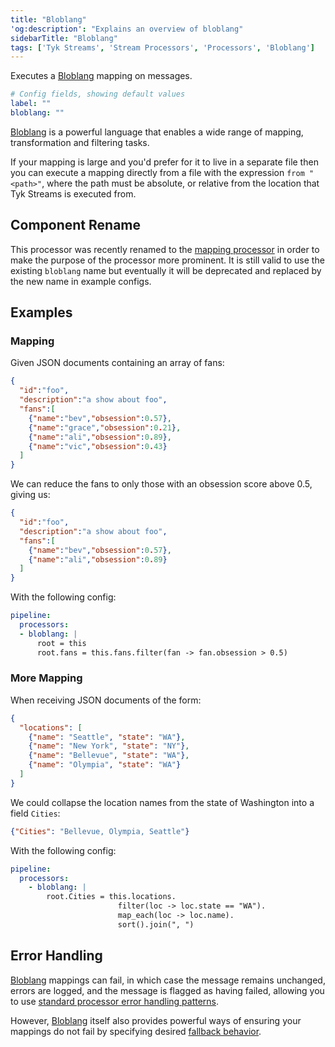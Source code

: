 ```yaml
---
title: "Bloblang"
'og:description': "Explains an overview of bloblang"
sidebarTitle: "Bloblang"
tags: ['Tyk Streams', 'Stream Processors', 'Processors', 'Bloblang']
---
```


Executes a [Bloblang](/product-stack/tyk-streaming/guides/bloblang/overview) mapping on messages.

```yml
# Config fields, showing default values
label: ""
bloblang: ""
```

[Bloblang](/product-stack/tyk-streaming/guides/bloblang/overview) is a powerful language that enables a wide range of mapping, transformation and filtering tasks.

If your mapping is large and you'd prefer for it to live in a separate file then you can execute a mapping directly from a file with the expression `from "<path>"`, where the path must be absolute, or relative from the location that Tyk Streams is executed from.

## Component Rename

This processor was recently renamed to the [mapping processor](/product-stack/tyk-streaming/configuration/processors/mapping) in order to make the purpose of the processor more prominent. It is still valid to use the existing `bloblang` name but eventually it will be deprecated and replaced by the new name in example configs.

## Examples

### Mapping

Given JSON documents containing an array of fans:

```json
{
  "id":"foo",
  "description":"a show about foo",
  "fans":[
    {"name":"bev","obsession":0.57},
    {"name":"grace","obsession":0.21},
    {"name":"ali","obsession":0.89},
    {"name":"vic","obsession":0.43}
  ]
}
```

We can reduce the fans to only those with an obsession score above 0.5, giving us:

```json
{
  "id":"foo",
  "description":"a show about foo",
  "fans":[
    {"name":"bev","obsession":0.57},
    {"name":"ali","obsession":0.89}
  ]
}
```

With the following config:

```yaml
pipeline:
  processors:
  - bloblang: |
      root = this
      root.fans = this.fans.filter(fan -> fan.obsession > 0.5)
```

### More Mapping

When receiving JSON documents of the form:

```json
{
  "locations": [
    {"name": "Seattle", "state": "WA"},
    {"name": "New York", "state": "NY"},
    {"name": "Bellevue", "state": "WA"},
    {"name": "Olympia", "state": "WA"}
  ]
}
```

We could collapse the location names from the state of Washington into a field `Cities`:

```json
{"Cities": "Bellevue, Olympia, Seattle"}
```

With the following config:

```yaml
pipeline:
  processors:
    - bloblang: |
        root.Cities = this.locations.
                        filter(loc -> loc.state == "WA").
                        map_each(loc -> loc.name).
                        sort().join(", ")
```

## Error Handling

[Bloblang](/product-stack/tyk-streaming/guides/bloblang/overview) mappings can fail, in which case the message remains unchanged, errors are logged, and the message is flagged as having failed, allowing you to use [standard processor error handling patterns](/product-stack/tyk-streaming/configuration/common-configuration/error-handling).

However, [Bloblang](/product-stack/tyk-streaming/guides/bloblang/overview) itself also provides powerful ways of ensuring your mappings do not fail by specifying desired [fallback behavior](/product-stack/tyk-streaming/guides/bloblang/overview#error-handling).
